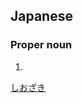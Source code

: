 ==Japanese==
{{ja-kanjitab|しお|さき|k2=ざき|yomi=k|r=y}}

===Proper noun===
{{ja-pos|proper|しおざき}}

# {{surname|lang=ja}}

[[Category:Japanese surnames|しおざき]]